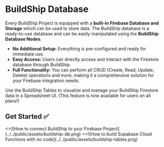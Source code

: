 # BuildShip Database


Every BuildShip Project is equipped with a **built-in Firebase Database and Storage** which can be used to store data.
The BuildShip database is a ready-to-use database and can be easily manipulated using the **BuildShip Database Nodes**.

- **No Additional Setup:** Everything is pre-configured and ready for immediate use.
- **Easy Access:** Users can directly access and interact with the Firestore database through BuildShip.
- **Full Functionality:** You can perform all CRUD (Create, Read, Update, Delete) operations and more, making it a
  comprehensive solution for your Firebase integration needs.

<Callout type='info' emoji='🚀'>
  Use the BuildShip Tables to visualize and manage your BuildShip Firestore data in a Spreadsheet UI. (This feature is
  now available for users on all plans!)
</Callout>

## Get Started ✅

<Cards num={3}>
  <Card image arrow title='CRUD Operations using Firestore Nodes' href='/database/buildship-db-nodes'>
    <>![How to connect BuildShip to your Firebase Project](../../public/assets/buildship-db.png)</>
  </Card>
  <Card image arrow title='Visualize and Manage your BuildShip Data' href='/basics/buildship-tables'>
    <>![How to build Supabase Cloud Functions with no code](../../public/assets/buildship-tables.png)</>
  </Card>
</Cards>
